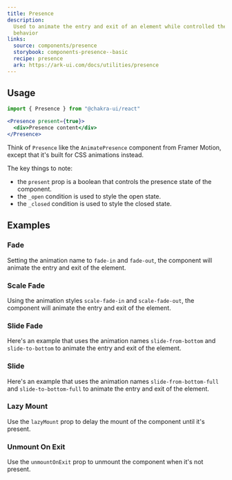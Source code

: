 ```yaml
---
title: Presence
description:
  Used to animate the entry and exit of an element while controlled the render
  behavior
links:
  source: components/presence
  storybook: components-presence--basic
  recipe: presence
  ark: https://ark-ui.com/docs/utilities/presence
---
```


<ExampleTabs name="presence-fade" />

## Usage

```jsx
import { Presence } from "@chakra-ui/react"
```

```jsx
<Presence present={true}>
  <div>Presence content</div>
</Presence>
```

Think of `Presence` like the `AnimatePresence` component from Framer Motion,
except that it's built for CSS animations instead.

The key things to note:

- the `present` prop is a boolean that controls the presence state of the
  component.
- the `_open` condition is used to style the open state.
- the `_closed` condition is used to style the closed state.

## Examples

### Fade

Setting the animation name to `fade-in` and `fade-out`, the component will
animate the entry and exit of the element.

<ExampleTabs name="presence-fade" />

### Scale Fade

Using the animation styles `scale-fade-in` and `scale-fade-out`, the component
will animate the entry and exit of the element.

<ExampleTabs name="presence-scale-fade" />

### Slide Fade

Here's an example that uses the animation names `slide-from-bottom` and
`slide-to-bottom` to animate the entry and exit of the element.

<ExampleTabs name="presence-slide-fade" />

### Slide

Here's an example that uses the animation names `slide-from-bottom-full` and
`slide-to-bottom-full` to animate the entry and exit of the element.

<ExampleTabs name="presence-slide" />

### Lazy Mount

Use the `lazyMount` prop to delay the mount of the component until it's present.

<ExampleTabs name="presence-lazy-mount" />

### Unmount On Exit

Use the `unmountOnExit` prop to unmount the component when it's not present.

<ExampleTabs name="presence-unmount-on-exit" />
